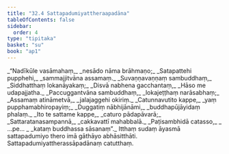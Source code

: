 ```yaml
---
title: "32.4 Sattapadumiyattheraapadāna"
tableOfContents: false
sidebar:
  order: 4
type: "tipitaka"
basket: "su"
book: "ap1"
---
```



<DynamicBreadcrumb />

<Division number="14" book="ap1" bookNo="20" page="289">

<Paragraph number="3525" type="verses" book="ap1">
_“Nadīkūle vasāmahaṃ,_  
_nesādo nāma brāhmaṇo;_  
_Satapattehi pupphehi,_  
_sammajjitvāna assamaṃ._  

</Paragraph>

</Division>
<Division number="15" book="ap1" bookNo="20" page="289">

<Paragraph number="3526" type="verses" book="ap1">
_Suvaṇṇavaṇṇaṃ sambuddhaṃ,_  
_Siddhatthaṃ lokanāyakaṃ;_  
_Disvā nabhena gacchantaṃ,_  
_Hāso me udapajjatha._  

</Paragraph>

</Division>
<Division number="16" book="ap1" bookNo="20" page="289">

<Paragraph number="3527" type="verses" book="ap1">
_Paccuggantvāna sambuddhaṃ,_  
_lokajeṭṭhaṃ narāsabhaṃ;_  
_Assamaṃ atināmetvā,_  
_jalajaggehi okiriṃ._  

</Paragraph>

</Division>
<Division number="17" book="ap1" bookNo="20" page="289">

<Paragraph number="3528" type="verses" book="ap1">
_Catunnavutito kappe,_  
_yaṃ pupphamabhiropayiṃ;_  
_Duggatiṃ nābhijānāmi,_  
_buddhapūjāyidaṃ phalaṃ._  

</Paragraph>

</Division>
<Division number="18" book="ap1" bookNo="20" page="289">

<Paragraph number="3529" type="verses" book="ap1">
_Ito te sattame kappe,_  
_caturo pādapāvarā;_  
_Sattaratanasampannā,_  
_cakkavattī mahabbalā._  

</Paragraph>

</Division>
<Division number="19" book="ap1" bookNo="20" page="290">

<Paragraph number="3530" type="verses" book="ap1">
_Paṭisambhidā catasso,_  
_ …pe… _  
_kataṃ buddhassa sāsanaṃ”._  

</Paragraph>

<Paragraph number="3531" book="ap1">
Itthaṃ sudaṃ āyasmā sattapadumiyo thero imā gāthāyo abhāsitthāti.

</Paragraph>
</Division>

<Paragraph number="3532" type="center" book="ap1">
Sattapadumiyattherassāpadānaṃ catutthaṃ.
</Paragraph>
